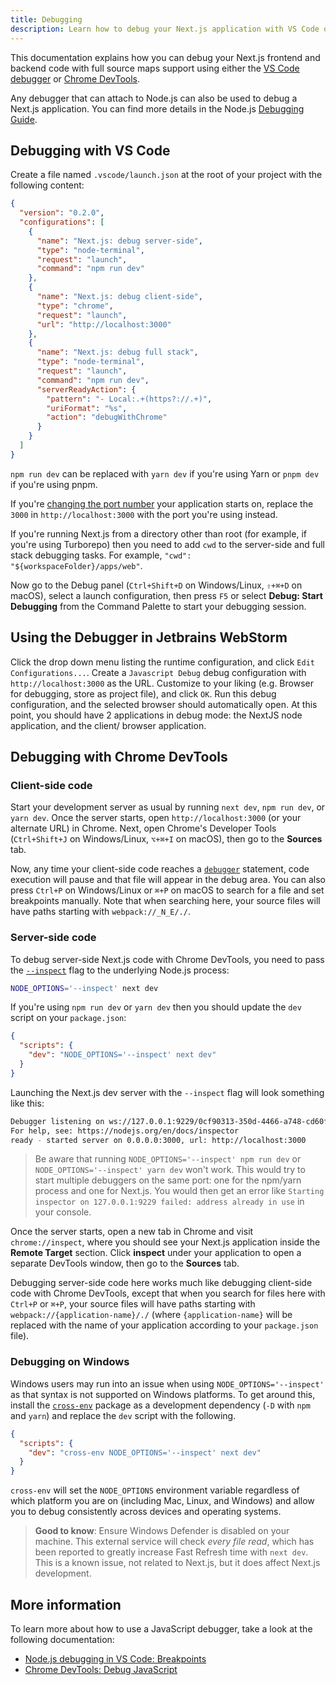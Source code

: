 ```yaml
---
title: Debugging
description: Learn how to debug your Next.js application with VS Code or Chrome DevTools.
---
```


This documentation explains how you can debug your Next.js frontend and backend code with full source maps support using either the [VS Code debugger](https://code.visualstudio.com/docs/editor/debugging) or [Chrome DevTools](https://developers.google.com/web/tools/chrome-devtools).

Any debugger that can attach to Node.js can also be used to debug a Next.js application. You can find more details in the Node.js [Debugging Guide](https://nodejs.org/en/docs/guides/debugging-getting-started/).

## Debugging with VS Code

Create a file named `.vscode/launch.json` at the root of your project with the following content:

```json filename="launch.json"
{
  "version": "0.2.0",
  "configurations": [
    {
      "name": "Next.js: debug server-side",
      "type": "node-terminal",
      "request": "launch",
      "command": "npm run dev"
    },
    {
      "name": "Next.js: debug client-side",
      "type": "chrome",
      "request": "launch",
      "url": "http://localhost:3000"
    },
    {
      "name": "Next.js: debug full stack",
      "type": "node-terminal",
      "request": "launch",
      "command": "npm run dev",
      "serverReadyAction": {
        "pattern": "- Local:.+(https?://.+)",
        "uriFormat": "%s",
        "action": "debugWithChrome"
      }
    }
  ]
}
```

`npm run dev` can be replaced with `yarn dev` if you're using Yarn or `pnpm dev` if you're using pnpm.

If you're [changing the port number](/docs/pages/api-reference/next-cli#development) your application starts on, replace the `3000` in `http://localhost:3000` with the port you're using instead.

If you're running Next.js from a directory other than root (for example, if you're using Turborepo) then you need to add `cwd` to the server-side and full stack debugging tasks. For example, `"cwd": "${workspaceFolder}/apps/web"`.

Now go to the Debug panel (`Ctrl+Shift+D` on Windows/Linux, `⇧+⌘+D` on macOS), select a launch configuration, then press `F5` or select **Debug: Start Debugging** from the Command Palette to start your debugging session.

## Using the Debugger in Jetbrains WebStorm

Click the drop down menu listing the runtime configuration, and click `Edit Configurations...`. Create a `Javascript Debug` debug configuration with `http://localhost:3000` as the URL. Customize to your liking (e.g. Browser for debugging, store as project file), and click `OK`. Run this debug configuration, and the selected browser should automatically open. At this point, you should have 2 applications in debug mode: the NextJS node application, and the client/ browser application.

## Debugging with Chrome DevTools

### Client-side code

Start your development server as usual by running `next dev`, `npm run dev`, or `yarn dev`. Once the server starts, open `http://localhost:3000` (or your alternate URL) in Chrome. Next, open Chrome's Developer Tools (`Ctrl+Shift+J` on Windows/Linux, `⌥+⌘+I` on macOS), then go to the **Sources** tab.

Now, any time your client-side code reaches a [`debugger`](https://developer.mozilla.org/docs/Web/JavaScript/Reference/Statements/debugger) statement, code execution will pause and that file will appear in the debug area. You can also press `Ctrl+P` on Windows/Linux or `⌘+P` on macOS to search for a file and set breakpoints manually. Note that when searching here, your source files will have paths starting with `webpack://_N_E/./`.

### Server-side code

To debug server-side Next.js code with Chrome DevTools, you need to pass the [`--inspect`](https://nodejs.org/api/cli.html#cli_inspect_host_port) flag to the underlying Node.js process:

```bash filename="Terminal"
NODE_OPTIONS='--inspect' next dev
```

If you're using `npm run dev` or `yarn dev` then you should update the `dev` script on your `package.json`:

```json filename="package.json"
{
  "scripts": {
    "dev": "NODE_OPTIONS='--inspect' next dev"
  }
}
```

Launching the Next.js dev server with the `--inspect` flag will look something like this:

```bash filename="Terminal"
Debugger listening on ws://127.0.0.1:9229/0cf90313-350d-4466-a748-cd60f4e47c95
For help, see: https://nodejs.org/en/docs/inspector
ready - started server on 0.0.0.0:3000, url: http://localhost:3000
```

> Be aware that running `NODE_OPTIONS='--inspect' npm run dev` or `NODE_OPTIONS='--inspect' yarn dev` won't work. This would try to start multiple debuggers on the same port: one for the npm/yarn process and one for Next.js. You would then get an error like `Starting inspector on 127.0.0.1:9229 failed: address already in use` in your console.

Once the server starts, open a new tab in Chrome and visit `chrome://inspect`, where you should see your Next.js application inside the **Remote Target** section. Click **inspect** under your application to open a separate DevTools window, then go to the **Sources** tab.

Debugging server-side code here works much like debugging client-side code with Chrome DevTools, except that when you search for files here with `Ctrl+P` or `⌘+P`, your source files will have paths starting with `webpack://{application-name}/./` (where `{application-name}` will be replaced with the name of your application according to your `package.json` file).

### Debugging on Windows

Windows users may run into an issue when using `NODE_OPTIONS='--inspect'` as that syntax is not supported on Windows platforms. To get around this, install the [`cross-env`](https://www.npmjs.com/package/cross-env) package as a development dependency (`-D` with `npm` and `yarn`) and replace the `dev` script with the following.

```json filename="package.json"
{
  "scripts": {
    "dev": "cross-env NODE_OPTIONS='--inspect' next dev"
  }
}
```

`cross-env` will set the `NODE_OPTIONS` environment variable regardless of which platform you are on (including Mac, Linux, and Windows) and allow you to debug consistently across devices and operating systems.

> **Good to know**: Ensure Windows Defender is disabled on your machine. This external service will check _every file read_, which has been reported to greatly increase Fast Refresh time with `next dev`. This is a known issue, not related to Next.js, but it does affect Next.js development.

## More information

To learn more about how to use a JavaScript debugger, take a look at the following documentation:

- [Node.js debugging in VS Code: Breakpoints](https://code.visualstudio.com/docs/nodejs/nodejs-debugging#_breakpoints)
- [Chrome DevTools: Debug JavaScript](https://developers.google.com/web/tools/chrome-devtools/javascript)
